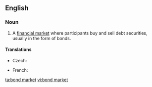 ==English==
{{wikipedia}}
===Noun===
{{en-noun|head=[[bond]] [[market]]}}

# A [[financial market]] where participants buy and sell debt securities, usually in the form of bonds.

====Translations====
{{trans-top|financial market}}
* Czech: {{t|cs|dluhopisový trh|m}}
{{trans-mid}}
* French: {{t|fr|marché obligataire|m}}
{{trans-bottom}}

[[ta:bond market]]
[[vi:bond market]]